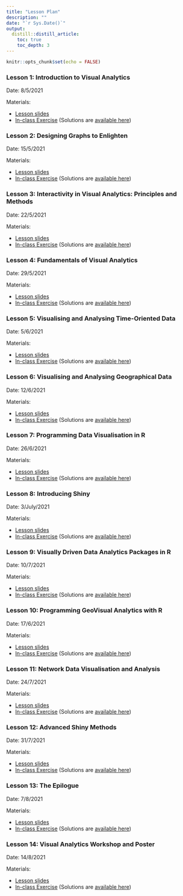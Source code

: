 ```yaml
---
title: "Lesson Plan"
description: ""
date: "`r Sys.Date()`"
output:
  distill::distill_article:
    toc: true
    toc_depth: 3
---
```


```r
knitr::opts_chunk$set(echo = FALSE)
```

### Lesson 1: Introduction to Visual Analytics

Date: 8/5/2021

<p class="nospace">Materials:</p>
- [Lesson slides](slides/introduction.html)  
- [In-class Exercise](worksheets/intro-rmarkdown.Rmd) (Solutions are [available here](worksheets/intro-rmarkdown-solutions.Rmd))


### Lesson 2: Designing Graphs to Enlighten 	

Date: 15/5/2021

<p class="nospace">Materials:</p>
- [Lesson slides](slides/introduction.html)  
- [In-class Exercise](worksheets/intro-rmarkdown.Rmd) (Solutions are [available here](worksheets/intro-rmarkdown-solutions.Rmd))

### Lesson 3: Interactivity in Visual Analytics: Principles and Methods

Date: 22/5/2021

<p class="nospace">Materials:</p>
- [Lesson slides](slides/introduction.html)  
- [In-class Exercise](worksheets/intro-rmarkdown.Rmd) (Solutions are [available here](worksheets/intro-rmarkdown-solutions.Rmd))

### Lesson 4: Fundamentals of Visual Analytics 	

Date: 29/5/2021

<p class="nospace">Materials:</p>
- [Lesson slides](slides/introduction.html)  
- [In-class Exercise](worksheets/intro-rmarkdown.Rmd) (Solutions are [available here](worksheets/intro-rmarkdown-solutions.Rmd))

### Lesson 5: Visualising and Analysing Time-Oriented Data 	

Date: 5/6/2021

<p class="nospace">Materials:</p>
- [Lesson slides](slides/introduction.html)  
- [In-class Exercise](worksheets/intro-rmarkdown.Rmd) (Solutions are [available here](worksheets/intro-rmarkdown-solutions.Rmd))

### Lesson 6: Visualising and Analysing Geographical Data

Date: 12/6/2021

<p class="nospace">Materials:</p>
- [Lesson slides](slides/introduction.html)  
- [In-class Exercise](worksheets/intro-rmarkdown.Rmd) (Solutions are [available here](worksheets/intro-rmarkdown-solutions.Rmd))

### Lesson 7: Programming Data Visualisation in R

Date: 26/6/2021

<p class="nospace">Materials:</p>
- [Lesson slides](slides/introduction.html)  
- [In-class Exercise](worksheets/intro-rmarkdown.Rmd) (Solutions are [available here](worksheets/intro-rmarkdown-solutions.Rmd))

### Lesson 8: Introducing Shiny 	

Date: 3/July/2021

<p class="nospace">Materials:</p>
- [Lesson slides](slides/introduction.html)  
- [In-class Exercise](worksheets/intro-rmarkdown.Rmd) (Solutions are [available here](worksheets/intro-rmarkdown-solutions.Rmd))

### Lesson 9: Visually Driven Data Analytics Packages in R

Date: 10/7/2021

<p class="nospace">Materials:</p>
- [Lesson slides](slides/introduction.html)  
- [In-class Exercise](worksheets/intro-rmarkdown.Rmd) (Solutions are [available here](worksheets/intro-rmarkdown-solutions.Rmd))

### Lesson 10: Programming GeoVisual Analytics with R

Date: 17/6/2021

<p class="nospace">Materials:</p>
- [Lesson slides](slides/introduction.html)  
- [In-class Exercise](worksheets/intro-rmarkdown.Rmd) (Solutions are [available here](worksheets/intro-rmarkdown-solutions.Rmd))

### Lesson 11: Network Data Visualisation and Analysis

Date: 24/7/2021

<p class="nospace">Materials:</p>
- [Lesson slides](slides/introduction.html)  
- [In-class Exercise](worksheets/intro-rmarkdown.Rmd) (Solutions are [available here](worksheets/intro-rmarkdown-solutions.Rmd))

### Lesson 12: Advanced Shiny Methods

Date: 31/7/2021

<p class="nospace">Materials:</p>
- [Lesson slides](slides/introduction.html)  
- [In-class Exercise](worksheets/intro-rmarkdown.Rmd) (Solutions are [available here](worksheets/intro-rmarkdown-solutions.Rmd))

### Lesson 13: The Epilogue

Date: 7/8/2021

<p class="nospace">Materials:</p>
- [Lesson slides](slides/introduction.html)  
- [In-class Exercise](worksheets/intro-rmarkdown.Rmd) (Solutions are [available here](worksheets/intro-rmarkdown-solutions.Rmd))

### Lesson 14: Visual Analytics Workshop and Poster

Date: 14/8/2021

<p class="nospace">Materials:</p>
- [Lesson slides](slides/introduction.html)  
- [In-class Exercise](worksheets/intro-rmarkdown.Rmd) (Solutions are [available here](worksheets/intro-rmarkdown-solutions.Rmd))



